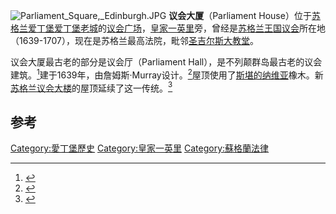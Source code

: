 [[File:Parliament_Square,_Edinburgh.JPG|thumb]]
'''议会大厦'''（Parliament House）位于[[苏格兰|苏格兰]][[爱丁堡|爱丁堡]][[爱丁堡老城|爱丁堡老城]]的[[议会广场_(爱丁堡)|议会广场]]，[[皇家一英里|皇家一英里]]旁，曾经是[[苏格兰王国议会|苏格兰王国议会]]所在地（1639-1707），现在是苏格兰最高法院，毗邻[[圣吉尔斯大教堂|圣吉尔斯大教堂]]。

议会大厦最古老的部分是议会厅（Parliament Hall），是不列颠群岛最古老的议会建筑。<ref>{{Cite web |url=http://www.rps.ac.uk/ |title=Records of the Scottish Parliament, St Andrews University. Under ''Locations of Parliament''-accessed 26 August 2013 |access-date=2016-03-11 |archive-date=2012-08-12 |archive-url=https://www.webcitation.org/69r6OvDUK?url=http://www.rps.ac.uk/ |dead-url=no }}</ref>建于1639年，由詹姆斯·Murray设计。<ref>{{cite web | url = http://canmore.rcahms.gov.uk/en/site/52512/details/edinburgh+11+parliament+square+parliament+hall/ | title = Edinburgh, 11 Parliament Square, Parliament Hall | accessdate = 2012-10-28 | archive-date = 2015-04-02 | archive-url = https://web.archive.org/web/20150402194219/http://canmore.rcahms.gov.uk/en/site/52512/details/edinburgh+11+parliament+square+parliament+hall/ | dead-url = no }}</ref>屋顶使用了[[斯堪的纳维亚|斯堪的纳维亚]]橡木。新[[苏格兰议会大楼|苏格兰议会大楼]]的屋顶延续了这一传统。<ref name="parlsite">{{cite web |url=http://www.scottish.parliament.uk/nmcentre/events/holyroodOpening/h-p-hall.htm |title=存档副本 |accessdate=2010-07-18  |deadurl=yes |archiveurl=https://web.archive.org/web/20100925135440/http://www.scottish.parliament.uk/nmcentre/events/holyroodOpening/h-p-hall.htm |archivedate=2010-09-25 }}</ref>

==参考==
{{reflist}}
{{coord|55|56|56.2|N|03|11|25.5|W|region:GB-EDH_type:landmark|display=title}}
{{s-start}}
{{succession box | before = [[圣吉尔斯大教堂|圣吉尔斯大教堂]] | title = [[苏格兰议会|苏格兰议会]]所在地 | years = 1639-1707 | after = [[苏格兰议会大楼|苏格兰议会大楼]] }}
{{s-end}}

[[Category:愛丁堡歷史|Category:愛丁堡歷史]]
[[Category:皇家一英里|Category:皇家一英里]]
[[Category:蘇格蘭法律|Category:蘇格蘭法律]]